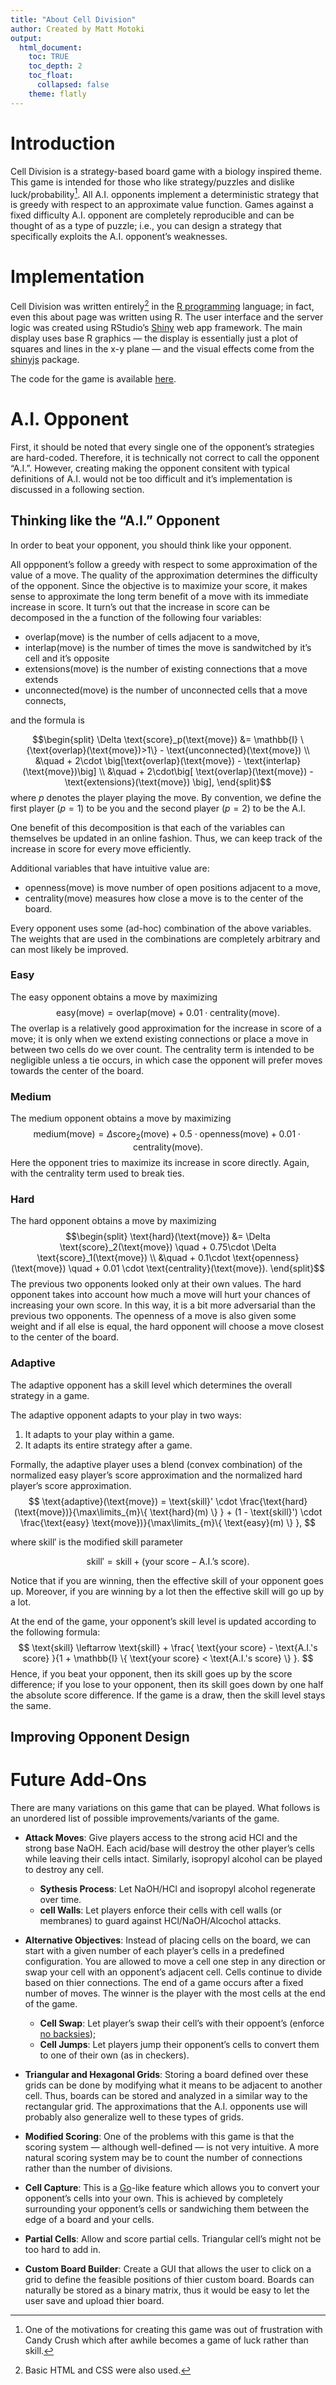 ```yaml
---
title: "About Cell Division"
author: Created by Matt Motoki
output: 
  html_document:
    toc: TRUE
    toc_depth: 2
    toc_float: 
      collapsed: false
    theme: flatly
---
```

<!--
simplex
cosmo
united
readable
-->

<!-- <img src="logo.png" style="position:absolute;top:0px;right:10px;" /> -->



# Introduction 
Cell Division is a strategy-based board game with a biology inspired theme.  This game is intended for those who like strategy/puzzles and dislike luck/probability^[One of the motivations for creating this game was out of frustration with Candy Crush which after awhile becomes a game of luck rather than skill.].  All A.I. opponents implement a deterministic strategy that is greedy with respect to an approximate value function.  Games against a fixed difficulty A.I. opponent are completely reproducible and can be thought of as a type of puzzle; i.e., you can design a strategy that specifically exploits the A.I. opponent's weaknesses.  

# Implementation
Cell Division was written entirely^[Basic HTML and CSS were also used.] in the [R programming](https://cran.r-project.org/) language; in fact, even this about page was written using R.  The user interface and the server logic was created using RStudio's [Shiny](http://shiny.rstudio.com/) web app framework.  The main display uses base R graphics --- the display is essentially just a plot of squares and lines in the x-y plane --- and the visual effects come from the [shinyjs](https://github.com/daattali/shinyjs) package.

The code for the game is available [here](https://github.com/mattmotoki/Games.ai/tree/master/Cell%20Division).





# A.I. Opponent
First, it should be noted that every single one of the opponent's strategies are hard-coded.  Therefore, it is technically not correct to call the opponent "A.I.".  However, creating making the opponent consitent with typical definitions of A.I. would not be too difficult and it's implementation is discussed in a following section. 


## Thinking like the "A.I." Opponent
In order to beat your opponent, you should think like your opponent.  

All oppponent's follow a greedy with respect to some approximation of the value of a move.  The quality of the approximation determines the difficulty of the opponent.  Since the objective is to maximize your score, it makes sense to approximate the long term benefit of a move with its immediate increase in score.  It turn's out that the increase in score can be decomposed in the a function of the following four variables: 

* $\text{overlap}(\text{move})$ is the number of cells adjacent to a move,
* $\text{interlap}(\text{move})$ is the number of times the move is sandwitched by it's cell and it's opposite
* $\text{extensions}(\text{move})$ is the number of existing connections that a move extends
* $\text{unconnected}(\text{move})$ is the number of unconnected cells that a move connects,

and the formula is 

$$\begin{split}
\Delta \text{score}_p(\text{move}) 
  &= \mathbb{I} \{\text{overlap}(\text{move})>1\} - \text{unconnected}(\text{move}) \\
  &\quad + 2\cdot \big[\text{overlap}(\text{move}) - \text{interlap}(\text{move})\big] \\
  &\quad + 2\cdot\big[  \text{overlap}(\text{move})  - \text{extensions}(\text{move}) \big],
\end{split}$$
where $p$ denotes the player playing the move.  By convention, we define the first player ($p=1$) to be you and the second player ($p=2$) to be the A.I.  


One benefit of this decomposition is that each of the variables can themselves be updated in an online fashion.  Thus, we can keep track of the increase in score for every move efficiently. 

Additional variables that have intuitive value are:

* $\text{openness}(\text{move})$ is move number of open positions adjacent to a move,
* $\text{centrality}(\text{move})$ measures how close a move is to the center of the board.

Every opponent uses some (ad-hoc) combination of the above variables. The weights that are used in the combinations are completely arbitrary and can most likely be improved. 

### Easy 
The easy opponent obtains a move by maximizing
$$
\text{easy}(\text{move}) = \text{overlap}(\text{move}) + 0.01 \cdot \text{centrality}(\text{move}).
$$
The overlap is a relatively good approximation for the increase in score of a move; it is only when we extend existing connections or place a move in between two cells do we over count.  The centrality term is intended to be negligible unless a tie occurs, in which case the opponent will prefer moves towards the center of the board.  

### Medium
The medium opponent obtains a move by maximizing
$$
\text{medium}(\text{move}) = \Delta \text{score}_2(\text{move}) + 0.5\cdot \text{openness}(\text{move}) + 0.01 \cdot \text{centrality}(\text{move}).
$$
Here the opponent tries to maximize its increase in score directly.  Again, with the centrality term used to break ties.


### Hard
The hard opponent obtains a move by maximizing
$$\begin{split}
\text{hard}(\text{move}) 
  &= \Delta \text{score}_2(\text{move}) 
   \quad + 0.75\cdot \Delta \text{score}_1(\text{move}) \\
  &\quad + 0.1\cdot \text{openness}(\text{move}) 
   \quad + 0.01 \cdot \text{centrality}(\text{move}).
\end{split}$$
The previous two opponents looked only at their own values.  The hard opponent takes into account how much a move will hurt your chances of increasing your own score.  In this way, it is a bit more adversarial than the previous two opponents.  The openness of a move is also given some weight and if all else is equal, the hard opponent will choose a move closest to the center of the board.


### Adaptive
The adaptive opponent has a skill level which determines the overall strategy in a game.  


The adaptive opponent adapts to your play in two ways: 

1. It adapts to your play within a game.
2. It adapts its entire strategy after a game.


Formally, the adaptive player uses a blend (convex combination) of the normalized easy player's score approximation and the normalized hard player's score approximation.  
$$
\text{adaptive}(\text{move}) 
= \text{skill}' \cdot \frac{\text{hard}(\text{move})}{\max\limits_{m}\{ \text{hard}(m) \} } 
+ (1 - \text{skill}') \cdot  \frac{\text{easy} \text{move})}{\max\limits_{m}\{ \text{easy}(m) \} },
$$

where $\text{skill}'$ is the modified skill parameter

$$
\text{skill}' = \text{skill} + ( \text{your score} - \text{A.I.'s score} ).
$$

Notice that if you are winning, then the effective skill of your opponent goes up.  Moreover, if you are winning by a lot then the effective skill will go up by a lot.  

At the end of the game, your opponent's skill level is updated according to the following formula:
$$
\text{skill} \leftarrow \text{skill} + \frac{ \text{your score} - \text{A.I.'s score}  }{1 + \mathbb{I} \{ \text{your score} < \text{A.I.'s score} \}  }.
$$
Hence, if you beat your opponent, then its skill goes up by the score difference; if you lose to your opponent, then its skill goes down by one half the absolute score difference.  If the game is a draw, then the skill level stays the same.



## Improving Opponent Design





# Future Add-Ons
There are many variations on this game that can be played.  What follows is an unordered list of possible improvements/variants of the game.

* **Attack Moves**: Give players access to the strong acid HCl and the strong base NaOH.  Each acid/base will destroy the other player's cells while leaving their cells intact.  Similarly, isopropyl alcohol can be played to destroy any cell.  
    + **Sythesis Process**: Let NaOH/HCl and isopropyl alcohol regenerate over time. 
    + **cell Walls**: Let players enforce their cells with cell walls (or membranes) to guard against HCl/NaOH/Alcochol attacks. 


* **Alternative Objectives**: Instead of placing cells on the board, we can start with a given number of each player's cells in a predefined configuration.  You are allowed to move a cell one step in any direction or swap your cell with an opponent's adjacent cell.  Cells continue to divide based on thier connections.  The end of a game occurs after a fixed number of moves. The winner is the player with the most cells at the end of the game.  
    + **Cell Swap**: Let player's swap their cell's with their oppoent's (enforce [no backsies](http://www.urbandictionary.com/define.php?term=no%20backsies)); 
    + **Cell Jumps**: Let players jump their opponent's cells to convert them to one of their own (as in checkers).

* **Triangular and Hexagonal Grids**: Storing a board defined over these grids can be done by modifying what it means to be adjacent to another cell.  Thus, boards can be stored and analyzed in a similar way to the rectangular grid.  The approximations that the A.I. opponents use will probably also generalize well to these types of grids. 


* **Modified Scoring**: One of the problems with this game is that the scoring system --- although well-defined --- is not very intuitive.  A more natural scoring system may be to count the number of connections rather than the number of divisions.


* **Cell Capture**: This is a <a href="https://en.wikipedia.org/wiki/Go_(game)" target="_blank">Go</a>-like feature which allows you to convert your opponent's cells into your own.  This is achieved by completely surrounding your opponent's cells or sandwiching them between the edge of a board and your cells.  


* **Partial Cells**: Allow and score partial cells. Triangular cell's might not be too hard to add in. 


* **Custom Board Builder**: Create a GUI that allows the user to click on a grid to define the feasible positions of thier custom board.  Boards can naturally be stored as a binary matrix, thus it would be easy to let the user save and upload thier board.  


